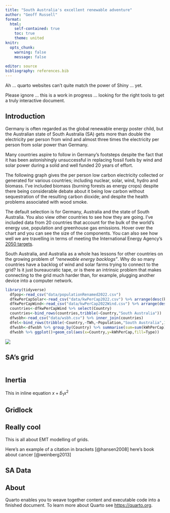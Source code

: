 ```yaml
---
title: "South Australia's excellent renewable adventure"
author: "Geoff Russell"
format: 
  html: 
    self-contained: true
    toc: true
    theme: united
knitr: 
  opts_chunk: 
    warning: false
    message: false
    
editor: source
bibliography: references.bib
---
```


Ah ... quarto websites can't quite match the power of Shiny ... yet. 

Please ignore ... this is a work in progress ... looking for the right tools to get a truly interactive
document.

## Introduction

Germany is often regarded as the global renewable energy poster child, but the Australian state of South Australia (SA) gets more than double the electricity per person from wind and almost three times the electricity per person from solar power than Germany.

Many countries aspire to follow in Germany's footsteps despite the fact that it has been astonishingly unsuccessful in replacing fossil fuels by wind and solar power during a solid and well funded 20 years of effort.

The following graph gives the per person low carbon electricity collected or generated for various countries; including nuclear, solar, wind, hydro and biomass. I've included biomass (burning forests as energy crops) despite there being considerable debate about it being low carbon without sequestration of the resulting carbon dioxide; and despite the health problems associated with wood smoke.

The default selection is for Germany, Australia and the state of South Australia. You also view other countries to see how they are going. I've included data from 20 countries that account for the bulk of the world's energy use, population and greenhouse gas emissions. Hover over the chart and you can see the size of the components. You can also see how well we are travelling in terms of meeting the International Energy Agency's [2050 targets](https://www.iea.org/reports/net-zero-roadmap-a-global-pathway-to-keep-the-15-0c-goal-in-reach "IEA Net Zero by 2050 plan (2023 update)").

South Australia, and Australia as a whole has lessons for other countries on the growing problem of *"renewable energy backlogs"*. Why do so many countries have a backlog of wind and solar farms trying to connect to the grid? Is it just bureaucratic tape, or is there an intrinsic problem that makes connecting to the grid much harder than, for example, plugging another device into a computer network.

```r
library(tidyverse)
  dfpop<-read_csv("data/populationRenamed2022.csv")
  dfkwPerCapSolar<-read_csv("data/kwPerCap2022.csv") %>% arrange(desc(kwPerCap)) %>% slice_head(n=20)
  dfkwPerCapWind<-read_csv("data/kwPerCap2022Wind.csv") %>% arrange(desc(kwPerCap)) %>% slice_head(n=20)
  countries<-dfkwPerCapWind %>% select(Country)
  countries<-bind_rows(countries,tribble(~Country,"South Australia"))
  dfwsbh<-read_csv("data/wsbh.csv") %>% inner_join(countries)
  dfel<-bind_rows(tribble(~Country,~TWh,~Population,"South Australia",14.2,1.8e6),(read_csv("data/el.csv") %>% inner_join(countries)))
  dfwsbh<-dfwsbh %>% group_by(Country) %>% summarise(sum=sum(kWhPerCap)) %>% ungroup() %>% inner_join(dfwsbh)
  dfwsbh %>% ggplot()+geom_col(aes(x=Country,y=kWhPerCap,fill=Type))
```

![](images/wind-vs-demand-heatwave-2019.png){fig-align="center"}

## SA's grid

```r

```

## Inertia

This in inline equation $x+\hat{b}_1x^2$

## Gridlock

::: callout-note
## Really cool

This is all about EMT modelling of grids.
:::

Here's an example of a citation in brackets [@hansen2008] here's book about cancer [@weinberg2013]

## SA Data

## About

Quarto enables you to weave together content and executable code into a finished document. To learn more about Quarto see <https://quarto.org>.
